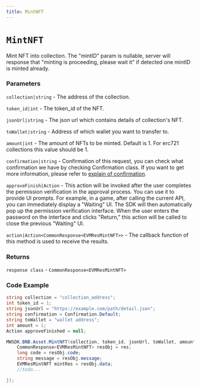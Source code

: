 ```yaml
---
title: MintNFT
---
```


# `MintNFT`

Mint NFT into collection.
The "mintID" param is nullable, server will response that "minting is proceeding, please wait it" if detected one mintID is minted already.
### Parameters
`collection|string` -  The address of the collection.

`token_id|int` - The token_id of the NFT.

`jsonUrl|string` -  The json url which contains details of collection's NFT.

`toWallet|string` - Address of which wallet you want to transfer to.

`amount|int` - The amount of NFTs to be minted. Default is 1. For erc721 collections this value should be 1.

`confirmation|string` - Confirmation of this request, you can check what confirmation we have by checking Confirmation class. If you want to get more information, please refer to [explain of confirmation](https://mirrorworld.fun/docs/api-reference/unity/configuration#confirmation).

`approveFinish|Action` - This action will be invoked after the user completes the permission verification in the approval process. You can use it to provide UI prompts. For example, in a game, after calling the current API, you can immediately display a "Waiting" UI. The SDK will then automatically pop up the permission verification interface. When the user enters the password on the interface and clicks "Return," this action will be called to close the previous "Waiting" UI.

`action|Action<CommonResponse<EVMResMintNFT>>` - The callback function of this method is used to receive the results.

### Returns
`response class` - `CommonResponse<EVMResMintNFT>`

### Code Example
```csharp
string collection = "collection_address";
int token_id = 1;
string jsonUrl = "https://example.com/path/detail.json";
string confirmation = Confirmation.Default;
string toWallet = "wallet address";
int amount = 1;
Action approveFinished = null;

MWSDK.BNB.Asset.MintNFT(collection, token_id, jsonUrl, toWallet, amount, confirmation, approveFinished, (res) => {
    CommonResponse<EVMResMintNFT> resObj = res;
    long code = resObj.code;
    string message = resObj.message;
    EVMResMintNFT mintRes = resObj.data;
    //todo...

});
```